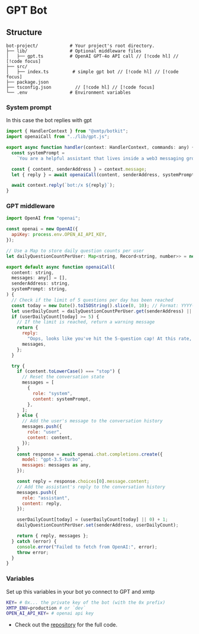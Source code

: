 # GPT Bot

## Structure

```
bot-project/            # Your project's root directory.
├── lib/                # Optional middleware files
│   ├── gpt.ts          # OpenAI GPT-4o API call // [!code hl] // [!code focus]
├── src/
│   ├── index.ts         # simple gpt bot // [!code hl] // [!code focus]
├── package.json
├── tsconfig.json         // [!code hl] // [!code focus]
└── .env                # Environment variables
```

### System prompt

In this case the bot replies with gpt

```jsx [index.ts]
import { HandlerContext } from "@xmtp/botkit";
import openaiCall from "../lib/gpt.js";

export async function handler(context: HandlerContext, commands: any) {
  const systemPrompt =
    `You are a helpful assistant that lives inside a web3 messaging group`;

  const { content, senderAddress } = context.message;
  let { reply } = await openaiCall(content, senderAddress, systemPrompt);

  await context.reply(`bot:/x ${reply}`);
}
```

### GPT middleware

```jsx [lib/gpt.js]
import OpenAI from "openai";

const openai = new OpenAI({
  apiKey: process.env.OPEN_AI_API_KEY,
});

// Use a Map to store daily question counts per user
let dailyQuestionCountPerUser: Map<string, Record<string, number>> = new Map();

export default async function openaiCall(
  content: string,
  messages: any[] = [],
  senderAddress: string,
  systemPrompt: string,
) {
  // Check if the limit of 5 questions per day has been reached
  const today = new Date().toISOString().slice(0, 10); // Format: YYYY-MM-DD
  let userDailyCount = dailyQuestionCountPerUser.get(senderAddress) || {};
  if (userDailyCount[today] >= 5) {
    // If the limit is reached, return a warning message
    return {
      reply:
        "Oops, looks like you've hit the 5-question cap! At this rate, my OpenAI key's gonna drain faster than Fabri's crypto funds. NGMI, try again tomorrow!",
      messages,
    };
  }

  try {
    if (content.toLowerCase() === "stop") {
      // Reset the conversation state
      messages = [
        {
          role: "system",
          content: systemPrompt,
        },
      ];
    } else {
      // Add the user's message to the conversation history
      messages.push({
        role: "user",
        content: content,
      });
    }
    const response = await openai.chat.completions.create({
      model: "gpt-3.5-turbo",
      messages: messages as any,
    });

    const reply = response.choices[0].message.content;
    // Add the assistant's reply to the conversation history
    messages.push({
      role: "assistant",
      content: reply,
    });

    userDailyCount[today] = (userDailyCount[today] || 0) + 1;
    dailyQuestionCountPerUser.set(senderAddress, userDailyCount);

    return { reply, messages };
  } catch (error) {
    console.error("Failed to fetch from OpenAI:", error);
    throw error;
  }
}
```

### Variables

Set up this variables in your bot yo connect to GPT and xmtp

```bash
KEY= # 0x... the private key of the bot (with the 0x prefix)
XMTP_ENV=production # or `dev`
OPEN_AI_API_KEY= # openai api key
```

- Check out the [repository](https://github.com/xmtp/botkit/tree/main/examples/gpt) for the full code.
